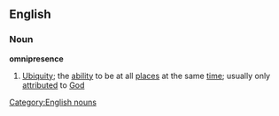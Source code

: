 ==English==
===Noun===
{{wikipedia}}
'''omnipresence'''
#[[Ubiquity]]; the [[ability]] to be at all [[place]]s at the same [[time]]; usually only [[attributed]] to [[God]]
[[Category:English nouns]]